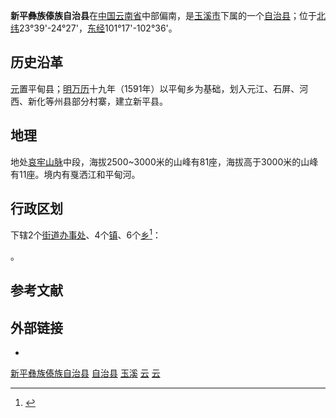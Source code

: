 {{redirect|新平县}}
{{Infobox China County
| county = 新平彝族傣族自治县
| usedname = 
| nameorigin = 
| Photo = 
| Photoname = 
| map = 
| map_caption = 
| Pinyin = Xīnpíng Yízú Daizu Zìzhìxiàn
| Belong = [[云南省|云南省]][[玉溪市|玉溪市]]
| Types = [[自治县|自治县]]
| admincode = 530427
| founded = 
| seat = 桂山镇
| officerTitle = 
| officer = 
| officerTitle2 = 
| officer2 = 
| division = 12
| town = 4
| township = 6
| subdistrict = 2
| dialect = 
| post code = 652700
| phone code = 877
| coordinate = [[北纬|北纬]]23°39'-24°27'，[[东经|东经]]101°17'-102°36'
| area = 4223
| area land = 
| area water = 
| census yr = 2000
| pop = 26万人
| density =  
| GDP = 
| GDP_as_of = 
| GDPPC = 
| carlicense = 云F
| web = www.xinping.gov.cn
| web_title = 新平网
}}
'''新平彝族傣族自治县'''在[[中国|中国]][[云南省|云南省]]中部偏南，是[[玉溪市|玉溪市]]下属的一个[[自治县|自治县]]；位于[[北纬|北纬]]23°39'-24°27'，[[东经|东经]]101°17'-102°36'。

==历史沿革==
[[元|元]]置平甸县；[[明|明]][[万历|万历]]十九年（1591年）以平甸乡为基础，划入元江、石屏、河西、新化等州县部分村寨，建立新平县。

==地理==
地处[[哀牢山脉|哀牢山脉]]中段，海拔2500~3000米的山峰有81座，海拔高于3000米的山峰有11座。境内有戛洒江和平甸河。

== 行政区划 ==
{{PAGENAMEBASE}}下辖2个[[街道办事处|街道办事处]]、4个[[行政建制镇|镇]]、6个[[乡_(中华人民共和国)|乡]]<ref>{{PRC admin/ref sgc|53/04/27}}</ref>：

{{PRC admin/children|53/04/27}}。

== 参考文献 ==
{{reflist}}

== 外部链接 ==
* {{Official website|http://www.xinping.gov.cn/|name=新平彝族傣族自治县人民政府}}

{{新平彝族傣族自治县行政区划}}
{{玉溪市行政区划}}
{{云南行政区划}}
{{傣族}}
{{中华人民共和国民族自治地方/彝族}}
{{中华人民共和国民族自治地方/其他}}

[[Category:新平彝族傣族自治县|]]
[[Category:玉溪区县|自治县]]
[[Category:云南省民族自治县|玉溪]]
[[Category:中国彝族自治县|云]]
[[Category:中国傣族自治县|云]]